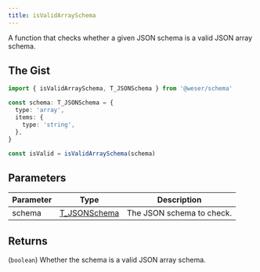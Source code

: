 ```yaml
---
title: isValidArraySchema
---
```


A function that checks whether a given JSON schema is a valid JSON array schema.

## The Gist

```ts
import { isValidArraySchema, T_JSONSchema } from '@weser/schema'

const schema: T_JSONSchema = {
  type: 'array',
  items: {
    type: 'string',
  },
}

const isValid = isValidArraySchema(schema)
```

## Parameters

| Parameter | Type                                           | Description               |
| --------- | ---------------------------------------------- | ------------------------- |
| schema    | [T_JSONSchema](/schema/api/types/T_JSONSchema) | The JSON schema to check. |

## Returns

(`boolean`) Whether the schema is a valid JSON array schema.
